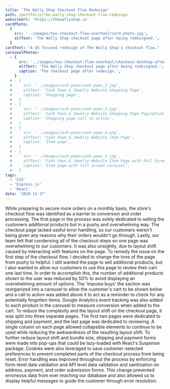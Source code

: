 ```yaml
---
title: 'The Wally Shop Checkout Flow Redesign'
path: /portfolio/the-wally-shop-checkout-flow-redesign
websiteUrl: 'https://thewallyshop.co'
cardPhoto:
  {
    src: '../images/tws-checkout-flow-overhaul/card-photo.jpg',
    altText: 'The Wally Shop checkout page after being redesigned.',
  }
cardText: "A UX focused redesign of The Wally Shop's checkout flow."
carouselPhotos:
  - {
      src: '../images/tws-checkout-flow-overhaul/checkout-desktop-after.png',
      altText: 'The Wally Shop checkout page after being redesigned.',
      caption: 'The checkout page after redesign.',
    }
  # - {
  #     src: '../images/cash-pawn/cash-pawn_2.jpg',
  #     altText: 'Cash Pawn & Jewelry Website Shopping Page',
  #     caption: 'Shopping page',
  #   }
  # - {
  #     src: '../images/cash-pawn/cash-pawn_3.jpg',
  #     altText: 'Cash Pawn & Jewelry Website Shopping Page Pagination',
  #     caption: 'Shopping page call to action',
  #   }
  # - {
  #     src: '../images/cash-pawn/cash-pawn_4.png',
  #     altText: 'Cash Pawn & Jewelry Website Item Page',
  #     caption: 'Item page',
  #   }
  # - {
  #     src: '../images/cash-pawn/cash-pawn_5.jpg',
  #     altText: 'Cash Pawn & Jewelry Website Item Page with Full Screen Carousel',
  #     caption: 'Item page with full screen carousel',
  #   }
tags:
  - 'CSS'
  - 'Express.js'
  - 'React'
date: '2020-12-17'
---
```


<Grid item>
  <Typography className="description fade-in" gutterBottom>
    While preparing to secure more orders on a monthly basis, the store's
    checkout flow was identified as a barrier to conversion and order
    processing. The first page in the process was solely dedicated to selling
    the customers additional products but in a pushy and overwhelming way. The
    checkout page lacked useful error handling, so our customers weren't being
    given any reasons why their orders wouldn't go through. Lastly, our team
    felt that condensing all of the checkout steps on one page was overwhelming
    to our customers. It was also unsightly, due to layout shift caused by
    interacting with features on the page.
  </Typography>
  <Typography className="description fade-in" gutterBottom>
    To remedy the issue on the first step of the checkout flow, I decided to
    change the tone of the page from pushy to helpful. I still wanted the page
    to sell additional products, but I also wanted to allow our customers to use
    this page to review their cart one last time. In order to accomplish this,
    the number of additional products shown to the user was reduced by 50% to
    avoid displaying an overwhelming amount of options. The 'impulse buys' the
    section was reorganized into a carousel to allow the customer's cart to be
    shown below and a call to action was added above it to act as a reminder to
    check for any potentially forgotten items. Google Analytics event tracking
    was also added to each product in the carousel to measure conversion when
    added to the cart.
  </Typography>
  <Typography className="description fade-in" gutterBottom>
    To reduce the complexity and the layout shift on the checkout page, it was
    split into three separate pages. The first two pages were dedicated to
    shipping and payment, and the last page was dedicated to reviewing. A single
    column on each page allowed collapsible elements to continue to be used
    while reducing the awkwardness of the resulting layout shift. To further
    reduce layout shift and bundle size, shipping and payment forms were made
    into pop-ups that could be lazy-loaded with React's Suspense package.
    Cookies were also leveraged to save customer-selected preferences to prevent
    completed parts of the checkout process from being reset.
  </Typography>
  <Typography className="description fade-in" gutterBottom>
    Error handling was improved throughout the process by enforcing form-level
    data validation and API level data validation and sanitization on address,
    payment, and order submission forms. This change prevented erroneous data
    from ever reaching our database and also allowed us to display helpful
    messages to guide the customer through error resolution.
  </Typography>
</Grid>
